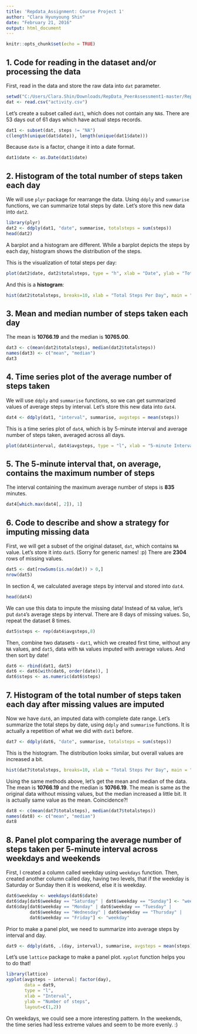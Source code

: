 ---
title: 'Repdata_Assignment: Course Project 1'
author: "Clara Hyunyoung Shin"
date: "February 21, 2016"
output: html_document
---

```{r setup, include=FALSE}
knitr::opts_chunk$set(echo = TRUE)
```

## 1. Code for reading in the dataset and/or processing the data

First, read in the data and store the raw data into `dat` parameter.

```{r reading in data, echo = TRUE}
setwd("C:/Users/Clara.Shin/Downloads/RepData_PeerAssessment1-master/RepData_PeerAssessment1-master")
dat <- read.csv("activity.csv")
```

Let's create a subset called `dat1`, which does not contain any `NA`s.
There are 53 days out of 61 days which have actual steps records.
```{r subsetting into dat1, echo = TRUE}
dat1 <- subset(dat, steps != "NA")
c(length(unique(dat$date)), length(unique(dat1$date)))
```

Because `date` is a factor, change it into a date format.
```{r date factor, echo = TRUE}
dat1$date <- as.Date(dat1$date)
```


## 2. Histogram of the total number of steps taken each day

We will use `plyr` package for rearrange the data. Using `ddply` and `summarise` functions, we can summarize total steps by date. Let's store this new data into `dat2`. 

```{r calculate total steps, echo = TRUE}
library(plyr)
dat2 <- ddply(dat1, "date", summarise, totalsteps = sum(steps))
head(dat2)
```

A barplot and a histogram are different. While a barplot depicts the steps by each day, histogram shows the distribution of the steps. 

This is the visualization of total steps per day:

```{r barplot, echo = TRUE}
plot(dat2$date, dat2$totalsteps, type = "h", xlab = "Date", ylab = "Total Number of Steps")
```

And this is a **histogram**:

```{r histogram, echo = TRUE}
hist(dat2$totalsteps, breaks=10, xlab = "Total Steps Per Day", main = "Histograms of Total Steps Per Day")
```


## 3. Mean and median number of steps taken each day

The mean is **10766.19** and the median is **10765.00**. 

```{r mean and median, echo = TRUE}
dat3 <- c(mean(dat2$totalsteps), median(dat2$totalsteps))
names(dat3) <- c("mean", "median")
dat3
```


## 4. Time series plot of the average number of steps taken

We will use `ddply` and `summarise` functions, so we can get summarized values of average steps by interval. Let's store this new data into `dat4`. 

```{r average by interval, echo = TRUE}
dat4 <- ddply(dat1, "interval", summarise, avgsteps = mean(steps))
```

This is a time series plot of `dat4`, which is by 5-minute interval and average number of steps taken, averaged across all days. 

```{r time series plot, echo = TRUE}
plot(dat4$interval, dat4$avgsteps, type = "l", xlab = "5-minute Interval", ylab = "Average Number of Steps")
```


## 5. The 5-minute interval that, on average, contains the maximum number of steps

The interval containing the maximum average number of steps is **835** minutes.
```{r which interval contain max, echo = TRUE}
dat4[which.max(dat4[, 2]), 1]
```


## 6. Code to describe and show a strategy for imputing missing data

First, we will get a subset of the original dataset, `dat`, which contains `NA` value. Let's store it into `dat5`. (Sorry for generic names! :p) There are **2304** rows of missing values.

```{r subset dat5, echo = TRUE}
dat5 <- dat[rowSums(is.na(dat)) > 0,]
nrow(dat5)
```

In section 4, we calculated average steps by interval and stored into `dat4`.
```{r dat4, echo = TRUE}
head(dat4)
```

We can use this data to impute the missing data! Instead of `NA` value, let's put `dat4`'s average steps by interval. There are 8 days of missing values. So, repeat the dataset 8 times.

```{r imputing data, echo = TRUE}
dat5$steps <- rep(dat4$avgsteps,8)
```

Then, combine two datasets - `dat1`, which we created first time, without any `NA` values, and `dat5`, data with `NA` values imputed with average values. And then sort by date! 

```{r combine, echo = TRUE}
dat6 <- rbind(dat1, dat5)
dat6 <- dat6[with(dat6, order(date)), ]
dat6$steps <- as.numeric(dat6$steps)
```


## 7. Histogram of the total number of steps taken each day after missing values are imputed

Now we have `dat6`, an imputed data with complete date range. Let's summarize the total steps by date, using `ddply` and `summarise` functions. It is actually a repetition of what we did with `dat1` before. 

```{r summarize dat6, echo = TRUE}
dat7 <- ddply(dat6, "date", summarise, totalsteps = sum(steps))
```

This is the histogram. The distribution looks similar, but overall values are increased a bit.  

```{r histogram dat7, echo = TRUE}
hist(dat7$totalsteps, breaks=10, xlab = "Total Steps Per Day", main = "Histograms of Total Steps Per Day")
```

Using the same methods above, let's get the mean and median of the data. The mean is **10766.19** and the median is **10766.19**. The mean is same as the original data without missing values, but the median increased a little bit. It is actually same value as the mean. Coincidence?! 

```{r mean and median dat8, echo = TRUE}
dat8 <- c(mean(dat7$totalsteps), median(dat7$totalsteps))
names(dat8) <- c("mean", "median")
dat8
```


## 8. Panel plot comparing the average number of steps taken per 5-minute interval across weekdays and weekends

First, I created a column called weekday using `weekdays` function. Then, created another column called day, having two levels, that if the weekday is Saturday or Sunday then it is weekend, else it is weekday.

```{r weekday, echo = TRUE}
dat6$weekday <- weekdays(dat6$date)
dat6$day[dat6$weekday == "Saturday" | dat6$weekday == "Sunday"] <- "weekend"
dat6$day[dat6$weekday == "Monday" | dat6$weekday == "Tuesday" |
         dat6$weekday == "Wednesday" | dat6$weekday == "Thursday" |
         dat6$weekday == "Friday"] <- "weekday"
```


Prior to make a panel plot, we need to summarize into average steps by interval and day.

```{r summarize dat9, echo = TRUE}
dat9 <- ddply(dat6, .(day, interval), summarise, avgsteps = mean(steps))
```

Let's use `lattice` package to make a panel plot. `xyplot` function helps you to do that! 

```{r panel plot, echo = TRUE}
library(lattice)
xyplot(avgsteps ~ interval| factor(day), 
       data = dat9,
       type = "l",
       xlab = "Interval",
       ylab = "Number of steps",
       layout=c(1,2))
```

On weekdays, we could see a more interesting pattern. In the weekends, the time series had less extreme values and seem to be more evenly. :) 
